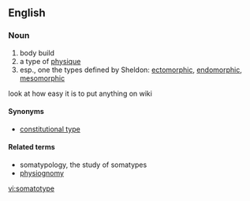 ==English==

===Noun===
{{en-noun}}

# body build
# a type of [[physique]]
# esp., one the types defined by Sheldon: [[ectomorphic]], [[endomorphic]], [[mesomorphic]]
look at how easy it is to put anything on wiki
====Synonyms====
* [[constitutional type]]

====Related terms====
* somatypology, the study of somatypes
* [[physiognomy]]

[[vi:somatotype]]